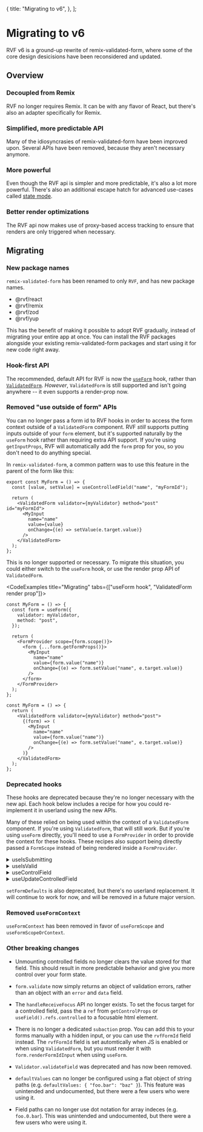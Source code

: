 
  {
    title: "Migrating to v6",
  },
];

# Migrating to v6

RVF v6 is a ground-up rewrite of remix-validated-form, where some of the core design desicisions have been reconsidered
and updated.

## Overview

### Decoupled from Remix

RVF no longer requires Remix. It can be with any flavor of React, but there's also an adapter specifically for Remix.

### Simplified, more predictable API

Many of the idiosyncrasies of remix-validated-form have been improved upon.
Several APIs have been removed, because they aren't necessary anymore.

### More powerful

Even though the RVF api is simpler and more predictable, it's also a lot more powerful.
There's also an additional escape hatch for advanced use-cases called [state mode](/state-mode).

### Better render optimizations

The RVF api now makes use of proxy-based access tracking to ensure that renders are only triggered when necessary.

## Migrating

### New package names

`remix-validated-form` has been renamed to only `RVF`, and has new package names.

- @rvf/react
- @rvf/remix
- @rvf/zod
- @rvf/yup

This has the benefit of making it possible to adopt RVF gradually, instead of migrating your entire app at once.
You can install the RVF packages alongside your existing remix-validated-form packages and start using it for new code right away.

### Hook-first API

The recommended, default API for RVF is now the [`useForm`](/reference/use-form) hook, rather than [`ValidatedForm`](/reference/validated-form).
_However_, `ValidatedForm` is still supported and isn't going anywhere -- it even supports a render-prop now.

### Removed "use outside of form" APIs

You can no longer pass a form id to RVF hooks in order to access the form context outside of a `ValidatedForm` component.
RVF _still_ supports putting inputs outside of your `form` element, but it's supported naturally by the `useForm` hook
rather than requiring extra API support. If you're using `getInputProps`, RVF will automatically add the `form` prop for you,
so you don't need to do anything special.

In `remix-validated-form`, a common pattern was to use this feature in the parent of the form like this:

```tsx
export const MyForm = () => {
  const [value, setValue] = useControlledField("name", "myFormId");

  return (
    <ValidatedForm validator={myValidator} method="post" id="myFormId">
      <MyInput
        name="name"
        value={value}
        onChange={(e) => setValue(e.target.value)}
      />
    </ValidatedForm>
  );
};
```

This is no longer supported or necessary. To migrate this situation, you could either switch to the `useForm` hook,
or use the render prop API of `ValidatedForm`.

<CodeExamples title="Migrating" tabs={["useForm hook", "ValidatedForm render prop"]}>

```tsx
const MyForm = () => {
  const form = useForm({
    validator: myValidator,
    method: "post",
  });

  return (
    <FormProvider scope={form.scope()}>
      <form {...form.getFormProps()}>
        <MyInput
          name="name"
          value={form.value("name")}
          onChange={(e) => form.setValue("name", e.target.value)}
        />
      </form>
    </FormProvider>
  );
};
```

```tsx
const MyForm = () => {
  return (
    <ValidatedForm validator={myValidator} method="post">
      {(form) => (
        <MyInput
          name="name"
          value={form.value("name")}
          onChange={(e) => form.setValue("name", e.target.value)}
        />
      )}
    </ValidatedForm>
  );
};
```

</CodeExamples>

### Deprecated hooks

These hooks are deprecated because they're no longer necessary with the new api.
Each hook below includes a recipe for how you could re-implement it in userland using the new APIs.

Many of these relied on being used within the context of a `ValidatedForm` component.
If you're using `ValidatedForm`, that will still work. But if you're using `useForm` directly,
you'll need to use a `FormProvider` in order to provide the context for these hooks.
These recipes also support being directly passed a `FormScope` instead of being rendered inside a `FormProvider`.

<details>
  <summary>useIsSubmitting</summary>

```typescript
export const useIsSubmitting = (rvf?: FormScope<any>) =>
  useFormScopeOrContext(rvf).formState.isSubmitting;
```

</details>

<details>
  <summary>useIsValid</summary>

```typescript
export const useIsValid = (rvf?: FormScope<any>) =>
  useFormScopeOrContext(rvf).formState.isValid;
```

</details>

<details>
  <summary>useControlField</summary>

```typescript
export const useControlField = <T>(name: string, rvf?: FormScope<any>) => {
  const form = useFormScopeOrContext(rvf);
  const value: T = form.value(name);
  const setValue = useCallback(
    (value: T) => form.setValue(name, value),
    [form, name],
  );
  return [value, setValue] as const;
};
```

</details>

<details>
  <summary>useUpdateControlledField</summary>

```typescript
export const useUpdateControlledField = (rvf?: FormScope<any>) => {
  const form = useFormScopeOrContext(rvf);
  return useCallback(
    (name: string, value: any) => form.setValue(name, value),
    [form],
  );
};
```

</details>

`setFormDefaults` is also deprecated, but there's no userland replacement. It will continue to work for now,
and will be removed in a future major version.

### Removed `useFormContext`

`useFormContext` has been removed in favor of `useFormScope` and `useFormScopeOrContext`.

### Other breaking changes

- Unmounting controlled fields no longer clears the value stored for that field.
  This should result in more predictable behavior and give you more control over your form state.

- `form.validate` now simply returns an object of validation errors, rather than an object with an `error` and `data` field.

- The `handleReceiveFocus` API no longer exists. To set the focus target for a controlled field,
  pass the a `ref` from `getControlProps` or `useField().refs.controlled` to a focusable html element.

- There is no longer a dedicated `subaction` prop. You can add this to your forms manually with a hidden input,
  or you can use the `rvfFormId` field instead. The `rvfFormId` field is set automtically when JS is enabled or when using `ValidatedForm`,
  but you must render it with `form.renderFormIdInput` when using `useForm`.

- `Validator.validateField` was deprecated and has now been removed.

- `defaultValues` can no longer be configured using a flat object of string paths (e.g. `defaultValues: { "foo.bar": "baz" }`).
  This feature was unintended and undocumented, but there were a few users who were using it.

- Field paths can no longer use dot notation for array indeces (e.g. `foo.0.bar`).
  This was unintended and undocumented, but there were a few users who were using it.
